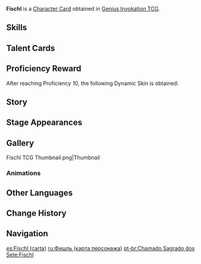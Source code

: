 {{About|the [[Character Card]]|the [[Playable Character]]|Fischl}}
{{Genius Invokation TCG Infobox
|title       = Fischl
|id          = 001401
|image       = Fischl Character Card.png
|type        = Character Card
|health      = 10
|element     = Electro
|faction     = Mondstadt
|weapon      = Bow
|source1     = Defeat [[Fischl]] in [[Come Try Genius Invokation TCG!]]
|features  = Fischl
}}
'''Fischl''' is a [[Character Card]] obtained in [[Genius Invokation TCG]].

==Skills==
{{Genius Invokation TCG Skills Table}}

==Talent Cards==
{{Genius Invokation TCG Talent Cards Table}}

==Proficiency Reward==
After reaching Proficiency 10, the following Dynamic Skin is obtained:<br />{{TCG Card|Stellar Predator|1|golden=1|caption=1}}

==Story==
{{Description|"Oz, mine familiar, spread thine wings and weave for me a new fate in the gloom of this night!"<br />"Mein Fräulein, you cannot expect me to fetch you a replacement card..."|title="Fischl, Prinzessin der Verurteilung!" Fischl}}

==Stage Appearances==
{{Genius Invokation TCG Stage Appearances}}

==Gallery==
<gallery>
Fischl TCG Thumbnail.png|Thumbnail
</gallery>

===Animations===
{{Preview
|size     = 200px
|file1    = Fischl Dynamic Skin
|caption  = Dynamic Skin Idle Animation
}}

==Other Languages==
{{Transclude|Fischl|Other Languages}}

==Change History==
{{Change History|3.3}}

==Navigation==
{{Genius Invokation TCG Navbox|Character Card Obtainable}}

[[es:Fischl (carta)]]
[[ru:Фишль (карта персонажа)]]
[[pt-br:Chamado Sagrado dos Sete:Fischl]]